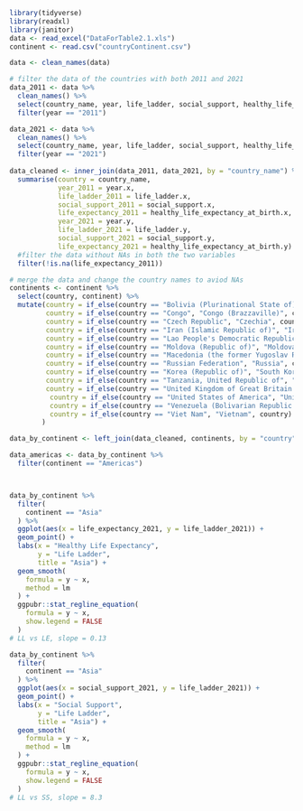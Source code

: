 ```r
library(tidyverse)
library(readxl)
library(janitor)
data <- read_excel("DataForTable2.1.xls")
continent <- read.csv("countryContinent.csv")
```

```r
data <- clean_names(data)

# filter the data of the countries with both 2011 and 2021
data_2011 <- data %>%
  clean_names() %>% 
  select(country_name, year, life_ladder, social_support, healthy_life_expectancy_at_birth) %>%
  filter(year == "2011")

data_2021 <- data %>%
  clean_names() %>% 
  select(country_name, year, life_ladder, social_support, healthy_life_expectancy_at_birth) %>%
  filter(year == "2021")
  
data_cleaned <- inner_join(data_2011, data_2021, by = "country_name") %>%
  summarise(country = country_name, 
            year_2011 = year.x,
            life_ladder_2011 = life_ladder.x,
            social_support_2011 = social_support.x,
            life_expectancy_2011 = healthy_life_expectancy_at_birth.x,
            year_2021 = year.y,
            life_ladder_2021 = life_ladder.y,
            social_support_2021 = social_support.y,
            life_expectancy_2021 = healthy_life_expectancy_at_birth.y) %>%
  #filter the data without NAs in both the two variables
  filter(!is.na(life_expectancy_2011))
```

```r
# merge the data and change the country names to aviod NAs
continents <- continent %>%
  select(country, continent) %>%
  mutate(country = if_else(country == "Bolivia (Plurinational State of)", "Bolivia", country),
         country = if_else(country == "Congo", "Congo (Brazzaville)", country),
         country = if_else(country == "Czech Republic", "Czechia", country),
         country = if_else(country == "Iran (Islamic Republic of)", "Iran", country),
         country = if_else(country == "Lao People's Democratic Republic", "Laos", country),
         country = if_else(country == "Moldova (Republic of)", "Moldova", country),
         country = if_else(country == "Macedonia (the former Yugoslav Republic of)", "North Macedonia", country),
         country = if_else(country == "Russian Federation", "Russia", country),
         country = if_else(country == "Korea (Republic of)", "South Korea", country),
         country = if_else(country == "Tanzania, United Republic of", "Tanzania", country),
         country = if_else(country == "United Kingdom of Great Britain and Northern Ireland", "United Kingdom", country),
          country = if_else(country == "United States of America", "United States", country),
          country = if_else(country == "Venezuela (Bolivarian Republic of)", "Venezuela", country),
          country = if_else(country == "Viet Nam", "Vietnam", country)
        )

data_by_continent <- left_join(data_cleaned, continents, by = "country")
```

```r
data_americas <- data_by_continent %>%
  filter(continent == "Americas")
```

```r

```

```r

```

```r
data_by_continent %>%
  filter(
    continent == "Asia"
  ) %>%
  ggplot(aes(x = life_expectancy_2021, y = life_ladder_2021)) +
  geom_point() +
  labs(x = "Healthy Life Expectancy",
       y = "Life Ladder",
       title = "Asia") +
  geom_smooth(
    formula = y ~ x,
    method = lm
  ) +
  ggpubr::stat_regline_equation(
    formula = y ~ x,
    show.legend = FALSE
  )
# LL vs LE, slope = 0.13

data_by_continent %>%
  filter(
    continent == "Asia"
  ) %>%
  ggplot(aes(x = social_support_2021, y = life_ladder_2021)) +
  geom_point() +
  labs(x = "Social Support",
       y = "Life Ladder",
       title = "Asia") +
  geom_smooth(
    formula = y ~ x,
    method = lm
  ) +
  ggpubr::stat_regline_equation(
    formula = y ~ x,
    show.legend = FALSE
  )
# LL vs SS, slope = 8.3

```

```r

```

```r

```
